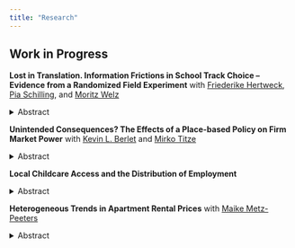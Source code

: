 ```yaml
---
title: "Research"
---
```


## Work in Progress

**Lost in Translation. Information Frictions in School Track Choice -- Evidence from a Randomized Field Experiment** with [Friederike Hertweck](https://sites.google.com/view/friederikehertweck/), [Pia Schilling](https://www.piaschilling.com/home), and [Moritz Welz](https://www2.wiwi.rub.de/en/persons/moritz-welz-2/)

<details>
  <summary>Abstract</summary>
  <p>
    In this study, we analyze whether linguistic barriers and a lack of knowledge about the German school system hinders immigrant parents from making an informed choice about their children’s school track. As part of a randomized control trial in a large German state in the school year 2024/25, parents of fourth-graders are provided a (multilingual) mobile application containing useful information on track choice. Different versions of the App will be randomly assigned to elementary schools. *AER Registration: AEARCTR-0011821.*
  </p>
</details>


**Unintended Consequences? The Effects of a Place-based Policy on Firm Market Power** with [Kevin L. Berlet](https://www2.wiwi.rub.de/en/persons/kevin-berlet/) and [Mirko Titze]()

<details>
  <summary>Abstract</summary>
  <p>
    WIP
  </p>
</details>


**Local Childcare Access and the Distribution of Employment**

<details>
  <summary>Abstract</summary>
  <p>
    WIP
  </p>
</details>


**Heterogeneous Trends in Apartment Rental Prices** with [Maike Metz-Peeters](https://www2.wiwi.rub.de/en/persons/maike-metz-peeters/)

<details>
  <summary>Abstract</summary>
  <p>
    We introduce a novel, non-parametric method for estimating house price indices that captures heterogenous price developments and operates independently of strict functional form assumptions. Utilizing the potential outcomes framework, our approach employs causal forests to effectively address changes in the composition of available housing units while mitigating the curse of dimensionality inherent in traditional matching estimators. By directly incorporating geographical coordinates into the model, the algorithm autonomously determines the adaptive spatial neighborhood for each observation, thus avoiding the imposition of fixed spatial boundaries. This flexibility makes the method particularly well-suited for densely populated areas and enables the investigation of complex heterogeneity in house price developments. We demonstrate the utility of this approach through an application to apartment rental prices in six major German cities before and during the COVID-19 pandemic, illustrating how it uncovers nuanced trends in rental price dynamics during a period of significant market change.
  </p>
</details>
